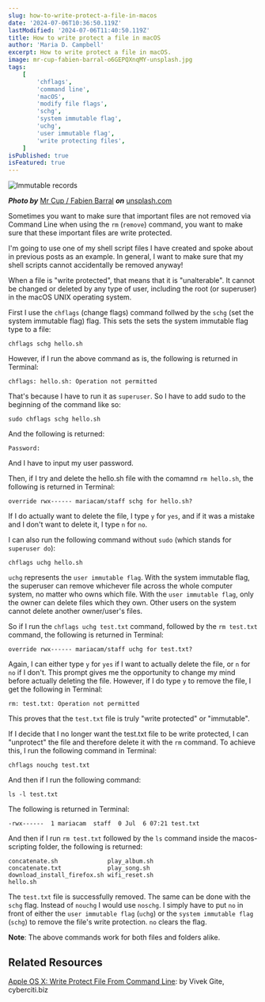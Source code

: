 ```yaml
---
slug: how-to-write-protect-a-file-in-macos
date: '2024-07-06T10:36:50.119Z'
lastModified: '2024-07-06T11:40:50.119Z'
title: How to write protect a file in macOS
author: 'Maria D. Campbell'
excerpt: How to write protect a file in macOS.
image: mr-cup-fabien-barral-o6GEPQXnqMY-unsplash.jpg
tags:
    [
        'chflags',
        'command line',
        'macOS',
        'modify file flags',
        'schg',
        'system immutable flag',
        'uchg',
        'user immutable flag',
        'write protecting files',
    ]
isPublished: true
isFeatured: true
---
```


![Immutable records](mr-cup-fabien-barral-o6GEPQXnqMY-unsplash.jpg)

**_Photo by_** [Mr Cup / Fabien Barral](https://unsplash.com/@iammrcup) **_on_**
[unsplash.com](https://unsplash.com/photos/assorted-color-folder-lot-o6GEPQXnqMY)

Sometimes you want to make sure that important files are not removed via Command
Line when using the `rm` (`remove`) command, you want to make sure that these
important files are write protected.

I'm going to use one of my shell script files I have created and spoke about in
previous posts as an example. In general, I want to make sure that my shell
scripts cannot accidentally be removed anyway!

When a file is "write protected", that means that it is "unalterable". It cannot
be changed or deleted by any type of user, including the root (or superuser) in
the macOS UNIX operating system.

First I use the `chflags` (change flags) command follwed by the `schg` (set the
system immutable flag) flag. This sets the sets the system immutable flag type
to a file:

```shell
chflags schg hello.sh
```

However, if I run the above command as is, the following is returned in
Terminal:

```shell
chflags: hello.sh: Operation not permitted
```

That's because I have to run it as `superuser`. So I have to add sudo to the
beginning of the command like so:

```shell
sudo chflags schg hello.sh
```

And the following is returned:

```shell
Password:
```

And I have to input my user password.

Then, if I try and delete the hello.sh file with the comamnd `rm hello.sh`, the
following is returned in Terminal:

```shell
override rwx------ mariacam/staff schg for hello.sh?
```

If I do actually want to delete the file, I type `y` for `yes`, and if it was a
mistake and I don't want to delete it, I type `n` for `no`.

I can also run the following command without `sudo` (which stands for
`superuser do`):

```shell
chflags uchg hello.sh
```

`uchg` represents the `user immutable flag`. With the system immutable flag, the
superuser can remove whichever file across the whole computer system, no matter
who owns which file. With the `user immutable flag`, only the owner can delete
files which they own. Other users on the system cannot delete another
owner/user's files.

So if I run the `chflags uchg test.txt` command, followed by the `rm test.txt`
command, the following is returned in Terminal:

```shell
override rwx------ mariacam/staff uchg for test.txt?
```

Again, I can either type `y` for `yes` if I want to actually delete the file, or
`n` for `no` if I don't. This prompt gives me the opportunity to change my mind
before actually deleting the file. However, if I do type `y` to remove the file,
I get the following in Terminal:

```shell
rm: test.txt: Operation not permitted
```

This proves that the `test.txt` file is truly "write protected" or "immutable".

If I decide that I no longer want the test.txt file to be write protected, I can
"unprotect" the file and therefore delete it with the `rm` command. To achieve
this, I run the following command in Terminal:

```shell
chflags nouchg test.txt
```

And then if I run the following command:

```shell
ls -l test.txt
```

The following is returned in Terminal:

```shell
-rwx------  1 mariacam  staff  0 Jul  6 07:21 test.txt
```

And then if I run `rm test.txt` followed by the `ls` command inside the
macos-scripting folder, the following is returned:

```shell
concatenate.sh              play_album.sh
concatenate.txt             play_song.sh
download_install_firefox.sh wifi_reset.sh
hello.sh
```

The `test.txt` file is successfully removed. The same can be done with the
`schg` flag. Instead of `nouchg` I would use `noschg`. I simply have to put `no`
in front of either the `user immutable flag` (`uchg`) or the
`system immutable flag` (`schg`) to remove the file's write protection. `no`
clears the flag.

**Note**: The above commands work for both files and folders alike.

## Related Resources

[Apple OS X: Write Protect File From Command Line](https://www.cyberciti.biz/faq/apple-osx-write-protecting-file-folders-bash-command/):
by Vivek Gite, cyberciti.biz
